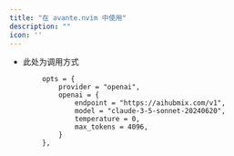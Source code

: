 ```yaml
---
title: "在 avante.nvim 中使用"
description: ""
icon: ''
---
```


- 此处为调用方式
```
        opts = {
            provider = "openai",
            openai = {
                endpoint = "https://aihubmix.com/v1",
                model = "claude-3-5-sonnet-20240620",
                temperature = 0,
                max_tokens = 4096,
            }
        },
```

